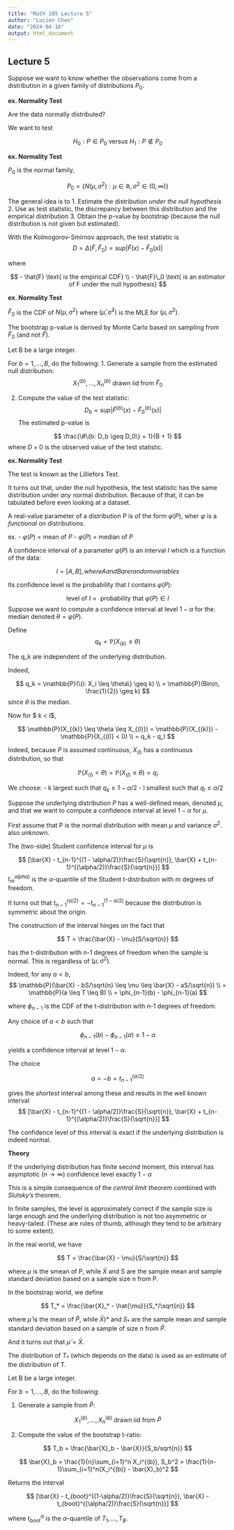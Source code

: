 ```yaml
---
title: "Math 185 Lecture 5"
author: "Lucien Chen"
date: "2024-04-16"
output: html_document
---
```


## Lecture 5

Suppose we want to know whether the observations come from a distribution in a given family of distributions $P_0$.

**ex. Normality Test**

Are the data normally distributed?

We want to test

$$ H_0: P \in P_0 \text{ versus } H_1: P \notin P_0 $$

**ex. Normality Test**

$P_0$ is the normal family,

$$ P_0 = \{N(\mu, \sigma^2): \mu \in \mathbb{R}, \sigma^2 \in (0, \infty)\} $$

The general idea is to 1. Estimate the distribution *under the null hypothesis* 2. Use as test statistic, the discrepancy between this distribution and the empirical distribution 3. Obtain the p-value by bootstrap (because the null distribution is not given but estimated).

With the Kolmogorov-Smirnov approach, the test statistic is $$ D = \Delta(\hat{F}, \hat{F}_0) = sup|\hat{F}(x) - \hat{F}_0(x)| $$

where

$$ - \hat{F} \text{ is the empirical CDF} \\
- \hat{F}\_0 \text{ is an estimator of F under the null hypothesis} $$

**ex. Normality Test**

$\hat{F}_0$ is the CDF of $N(\mu,\sigma^2)$ where $(\hat{\mu}, \hat{\sigma}^2)$ is the MLE for $(\mu, \sigma^2)$.

The bootstrap p-value is derived by Monte Carlo based on sampling from $\hat{F}_0$ (and not $\hat{F}$).

Let B be a large integer.

For $b=1,...,B$, do the following: 1. Generate a sample from the estimated null distribution: $$ X_1^{(b)},...,X_n^{(b)} \text{ drawn iid from } \hat{F}_0$$

2.  Compute the value of the test statistic: $$ D_b = sup|\hat{F}^{(b)}(x) - \hat{F}^{(b)}_0(x)| $$ The estimated p-value is

$$ \frac{\#\{b: D_b \geq D_0\} + 1}{B + 1} $$ where $D+0$ is the observed value of the test statistic.

**ex. Normality Test**

The test is known as the Lilliefors Test.

It turns out that, under the null hypothesis, the test statistic has the same distribution under *any* normal distribution. Because of that, it can be tabulated before even looking at a dataset.

A real-value parameter of a distribution P is of the form $\varphi(P)$, wher $\varphi$ is a *functional* on distributions.

ex. - $\varphi(P)$ = mean of $P$ - $\varphi(P)$ = median of $P$

A confidence interval of a parameter $\varphi(P)$ is an interval *I* which is a function of the data:

$$ I = [A, B], where A and B are random variables $$

Its confidence level is the probability that *I* contains $\varphi(P)$:

$$ \text{level of } I = \text{ probability that } \varphi(P) \in I $$ Suppose we want to compute a confidence interval at level $1 - \alpha$ for the. median denoted $\theta = \varphi(P)$.

Define $$ q_k = \mathbb{P}(X_{(k)} \leq \theta) $$

The q_k are independent of the underlying distribution.

Indeed,

$$ q_k = \mathbb{P}(\{i: X_i \leq \theta\} \geq k) \\
= \mathbb{P}(Bin(n, \frac{1}{2}) \geq k) $$ since $\theta$ is the median.

Now for \$ k \< l\$,

$$ \mathbb{P}(X_{(k)} \leq \theta \leq X_{(l)}) = \mathbb{P}(X_{(k)}) - \mathbb{P}(X_{(l)} < 0) \\
= q_k - q_l $$

Indeed, because $P$ is assumed continuous, $X_{(l)}$ has a continuous distribution, so that

$$ \mathbb{P}(X_{(l)} < \theta) = \mathbb{P}(X_{(l)} \leq \theta) = q_l $$

We choose: - k largest such that $q_k \geq 1 - \alpha/2$ - l smallest such that $q_l \leq \alpha/2$

Suppose the underlying distribution $P$ has a well-defined mean, denoted $\mu$, and that we want to compute a confidence interval at level $1 - \alpha$ for $\mu$.

First assume that P is the normal distribution with mean $\mu$ and variance $\sigma^2$. also unknown.

The (two-side) Student confidence interval for $\mu$ is

$$ [\bar{X} - t_{n-1}^{(1 - \alpha/2)}\frac{S}{\sqrt{n}}, \bar{X} + t_{n-1}^{(\alpha/2)}\frac{S}{\sqrt{n}}] $$ $t_m^{alpha)}$ is the $\alpha$-quantile of the Student t-distribution with m degrees of freedom.

It turns out that $t_{n-1}^{(\alpha/2)} = -t_{n-1}^{(1 - \alpha/2)}$ because the distribution is symmetric about the origin.

The construction of the interval hinges on the fact that

$$ T = \frac{\bar{X} - \mu}{S/\sqrt{n}} $$

has the t-distribution with n-1 degrees of freedom when the sample is normal. This is regardless of $(\mu, \sigma^2)$.

Indeed, for any $a < b$, $$ \mathbb{P}(\bar{X} - bS/\sqrt{n} \leq \mu \leq \bar{X} - aS/\sqrt{n}) \\
= \mathbb{P}(a \leq T \leq B) \\
= \phi_{n-1}(b) - \phi_{n-1}(a) $$

where $\phi_{n-1}$ is the CDF of the t-distribution with n-1 degrees of freedom.

Any choice of $a < b$ such that

$$ \phi_{n-1}(b) - \phi_{n-1}(a) \geq 1 - \alpha $$

yields a confidence interval at level $1 - \alpha$.

The choice

$$ a = -b = t_{n-1}^{(\alpha/2)} $$

gives the *shortest* interval among these and results in the well known interval $$ [\bar{X} - t_{n-1}^{(1 - \alpha/2)}\frac{S}{\sqrt{n}}, \bar{X} + t_{n-1}^{(\alpha/2)}\frac{S}{\sqrt{n}}] $$

The confidence level of this interval is exact if the underlying distribution is indeed normal.

**Theory**

If the underlying distribution has finite second moment, this interval has asymptotic $(n \rightarrow \infty)$ confidence level exactly $1 - \alpha$

This is a simple consequence of the *central limit theorem* combined with *Slutsky's* theorem.

In finite samples, the level is approximately correct if the sample size is large enough and the underlying distribution is not too asymmetric or heavy-tailed. (These are rules of thumb, although they tend to be arbitrary to some extent).

In the real world, we have

$$ T = \frac{\bar{X} - \mu}{S/\sqrt{n}} $$

where $\mu$ is the smean of P, while $\bar{X}$ and S are the sample mean and sample standard deviation based on a sample size n from P.

In the bootstrap world, we define

$$ T_* = \frac{\bar{X}_* - \hat{\mu}}{S_*/\sqrt{n}} $$

where $\hat{\mu}$ is the mean of $\hat{P}$, while $\bar{X})*$ and $S_*$ are the sample mean and sample standard deviation based on a sample of size n from $\hat{P}$.

And it turns out that $\hat{\mu} = \bar{X}$.

The distribution of $T_*$ (which depends on the data) is used as an estimate of the distribution of T.

Let B be a large integer.

For $b=1,...,B$, do the following:

1. Generate a sample from $\hat{P}$:

$$ X_1^{(b)},...,X_n^{(b)} \text{ drawn iid from } \hat{P} $$

2. Compute the value of the bootstrap t-ratio:

$$ T_b = \frac{\bar{X}_b - \bar{X}}{S_b/sqrt{n}} $$

$$ \bar{X}_b = \frac{1}{n}\sum_{i=1}^n X_i^{(b)}, S_b^2 = \frac{1}{n-1}\sum_{i=1}^n(X_i^{(b)} - \bar{X}_b)^2 $$

Returns the interval

$$ [\bar{X} - t_{boot}^{(1-\alpha/2)}\frac{S}{\sqrt{n}}, \bar{X} - t_{boot}^{(\alpha/2)}\frac{S}{\sqrt{n}}] $$

where $t_{boot}^{\alpha}$ is the $\alpha$-quantile of $T_1,...,T_B$.